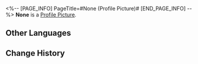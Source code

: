 <%-- [PAGE_INFO]
PageTitle=#None (Profile Picture)#
[END_PAGE_INFO] --%>
{{Item Infobox
|title       = None
|id          = 200001
|image       = Profile Picture None.png
|type        = Profile Picture
|invCategory = 
|rarity      = 4
|effect      = 
|description = 
|source1     = [[]]
}}
'''None''' is a [[Profile Picture]].

==Other Languages==
{{Other Languages
|en   = None
|zhs  = 无
|zht  = 無
|ja   = なし
|ko   = 없음
|es   = -
|fr   = Aucune
|ru   = Нет
|th   = -
|vi   = Trống
|de   = N/A
|id   = -
|pt   = Nenhum
}}

==Change History==
{{Change History|1.0}}